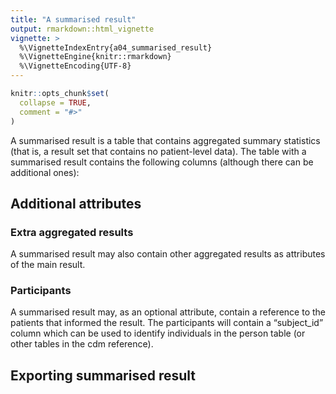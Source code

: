 ---
title: "A summarised result"
output: rmarkdown::html_vignette
vignette: >
  %\VignetteIndexEntry{a04_summarised_result}
  %\VignetteEngine{knitr::rmarkdown}
  %\VignetteEncoding{UTF-8}
---

```{r, include = FALSE}
knitr::opts_chunk$set(
  collapse = TRUE,
  comment = "#>"
)
```

A summarised result is a table that contains aggregated summary statistics (that is, a result set that contains no patient-level data). The table with a summarised result contains the following columns (although there can be additional ones):

## Additional attributes
### Extra aggregated results
A summarised result may also contain other aggregated results as attributes of the main result.

### Participants
A summarised result may, as an optional attribute, contain a reference to the patients that informed the result. The participants will contain a "subject_id" column which can be used to identify individuals in the person table (or other tables in the cdm reference).

## Exporting summarised result

